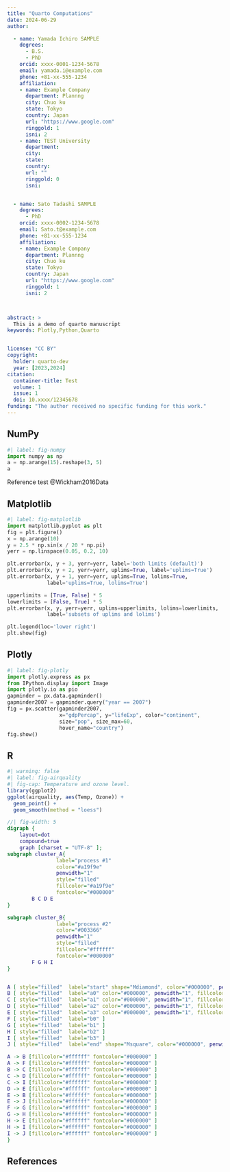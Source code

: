 ```yaml
---
title: "Quarto Computations"
date: 2024-06-29
author:

  - name: Yamada Ichiro SAMPLE
    degrees: 
      - B.S.
      - PhD
    orcid: xxxx-0001-1234-5678
    email: yamada.i@example.com
    phone: +81-xx-555-1234
    affiliation:
    - name: Example Company
      department: Plannng
      city: Chuo ku
      state: Tokyo
      country: Japan
      url: "https://www.google.com"
      ringgold: 1
      isni: 2
    - name: TEST University
      department: 
      city: 
      state: 
      country: 
      url: ""
      ringgold: 0
      isni: 


  - name: Sato Tadashi SAMPLE
    degrees: 
      - PhD
    orcid: xxxx-0002-1234-5678
    email: Sato.t@example.com
    phone: +81-xx-555-1234
    affiliation:
    - name: Example Company
      department: Plannng
      city: Chuo ku
      state: Tokyo
      country: Japan
      url: "https://www.google.com"
      ringgold: 1
      isni: 2



abstract: >
  This is a demo of quarto manuscript
keywords: Plotly,Python,Quarto


license: "CC BY"
copyright:
  holder: quarto-dev
  year: [2023,2024]
citation:
  container-title: Test
  volume: 1
  issue: 1
  doi: 10.xxxx/12345678
funding: "The author received no specific funding for this work."
---
```







## NumPy


```python
#| label: fig-numpy
import numpy as np
a = np.arange(15).reshape(3, 5)
a
```


Reference test @Wickham2016Data








## Matplotlib { #sec-data-methods }


```python
#| label: fig-matplotlib
import matplotlib.pyplot as plt
fig = plt.figure()
x = np.arange(10)
y = 2.5 * np.sin(x / 20 * np.pi)
yerr = np.linspace(0.05, 0.2, 10)

plt.errorbar(x, y + 3, yerr=yerr, label='both limits (default)')
plt.errorbar(x, y + 2, yerr=yerr, uplims=True, label='uplims=True')
plt.errorbar(x, y + 1, yerr=yerr, uplims=True, lolims=True,
             label='uplims=True, lolims=True')

upperlimits = [True, False] * 5
lowerlimits = [False, True] * 5
plt.errorbar(x, y, yerr=yerr, uplims=upperlimits, lolims=lowerlimits,
             label='subsets of uplims and lolims')

plt.legend(loc='lower right')
plt.show(fig)
```










## Plotly


```python
#| label: fig-plotly
import plotly.express as px
from IPython.display import Image
import plotly.io as pio
gapminder = px.data.gapminder()
gapminder2007 = gapminder.query("year == 2007")
fig = px.scatter(gapminder2007, 
                 x="gdpPercap", y="lifeExp", color="continent", 
                 size="pop", size_max=60,
                 hover_name="country")
fig.show()
```










## R


```r
#| warning: false
#| label: fig-airquality
#| fig-cap: Temperature and ozone level.
library(ggplot2)
ggplot(airquality, aes(Temp, Ozone)) + 
  geom_point() + 
  geom_smooth(method = "loess")
```




```dot
//| fig-width: 5
digraph {
    layout=dot
    compound=true
    graph [charset = "UTF-8" ];
subgraph cluster_A{
                label="process #1"
                color="#a19f9e"
                penwidth="1"
                style="filled"
                fillcolor="#a19f9e"
                fontcolor="#000000"
        B C D E 
}

subgraph cluster_B{
                label="process #2"
                color="#003366"
                penwidth="1"
                style="filled"
                fillcolor="#ffffff"
                fontcolor="#000000"
        F G H I 
}


A [ style="filled"  label="start" shape="Mdiamond", color="#000000", penwidth="1", fillcolor="#ffffff", fontcolor="#000000"]
B [ style="filled"  label="a0" color="#000000", penwidth="1", fillcolor="#ffffff", fontcolor="#000000"]
C [ style="filled"  label="a1" color="#000000", penwidth="1", fillcolor="#ffffff", fontcolor="#000000"]
D [ style="filled"  label="a2" color="#000000", penwidth="1", fillcolor="#ffffff", fontcolor="#000000"]
E [ style="filled"  label="a3" color="#000000", penwidth="1", fillcolor="#ffffff", fontcolor="#000000"]
F [ style="filled"  label="b0" ]
G [ style="filled"  label="b1" ]
H [ style="filled"  label="b2" ]
I [ style="filled"  label="b3" ]
J [ style="filled"  label="end" shape="Msquare", color="#000000", penwidth="1", fillcolor="#ffffff", fontcolor="#000000"]

A -> B [fillcolor="#ffffff" fontcolor="#000000" ]
A -> F [fillcolor="#ffffff" fontcolor="#000000" ]
B -> C [fillcolor="#ffffff" fontcolor="#000000" ]
C -> D [fillcolor="#ffffff" fontcolor="#000000" ]
C -> I [fillcolor="#ffffff" fontcolor="#000000" ]
D -> E [fillcolor="#ffffff" fontcolor="#000000" ]
E -> B [fillcolor="#ffffff" fontcolor="#000000" ]
E -> J [fillcolor="#ffffff" fontcolor="#000000" ]
F -> G [fillcolor="#ffffff" fontcolor="#000000" ]
G -> H [fillcolor="#ffffff" fontcolor="#000000" ]
H -> E [fillcolor="#ffffff" fontcolor="#000000" ]
H -> I [fillcolor="#ffffff" fontcolor="#000000" ]
I -> J [fillcolor="#ffffff" fontcolor="#000000" ]
}
```










## References { .unnumbered }

:::{#refs}


:::






